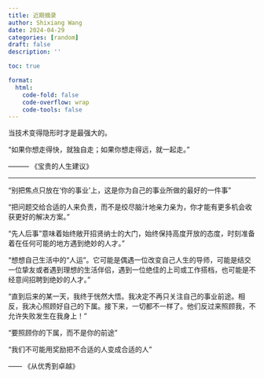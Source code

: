 ```yaml
---
title: 近期摘录
author: Shixiang Wang
date: 2024-04-29
categories: [random]
draft: false
description: ''

toc: true

format:
  html:
    code-fold: false
    code-overflow: wrap
    code-tools: false
---
```


当技术变得隐形时才是最强大的。

“如果你想走得快，就独自走；如果你想走得远，就一起走。” 

——— 《宝贵的人生建议》

---

“别把焦点只放在‘你的事业’上，这是你为自己的事业所做的最好的一件事”

“把问题交给合适的人来负责，而不是绞尽脑汁地亲力亲为，你才能有更多机会收获更好的解决方案。”

“先人后事”意味着始终敞开招贤纳士的大门，始终保持高度开放的态度，时刻准备着在任何可能的地方遇到绝妙的人才。”

“想想自己生活中的“人运”。它可能是偶遇一位改变自己人生的导师，可能是结交一位挚友或者遇到理想的生活伴侣，遇到一位绝佳的上司或工作搭档，也可能是不经意间招聘到绝妙的人才。”

“直到后来的某一天，我终于恍然大悟。我决定不再只关注自己的事业前途。相反，我决心照顾好自己的下属。接下来，一切都不一样了。他们反过来照顾我，不允许失败发生在我身上！”

“要照顾你的下属，而不是你的前途”

“我们不可能用奖励把不合适的人变成合适的人”

—— 《从优秀到卓越》